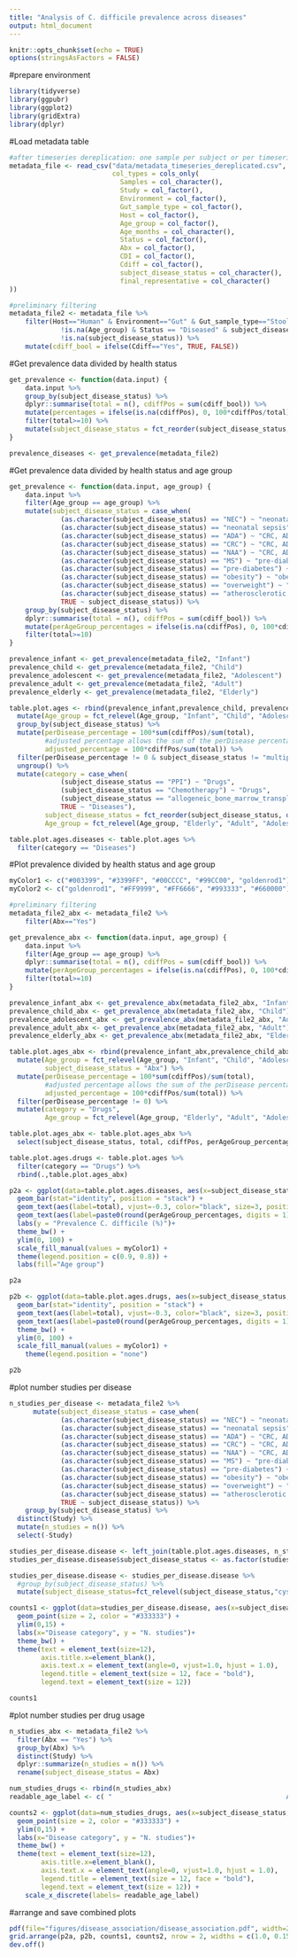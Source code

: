```yaml
---
title: "Analysis of C. difficile prevalence across diseases"
output: html_document
---
```


```r
knitr::opts_chunk$set(echo = TRUE)
options(stringsAsFactors = FALSE)
```

#prepare environment
```r
library(tidyverse)
library(ggpubr)
library(ggplot2)
library(gridExtra)
library(dplyr)
```

#Load metadata table 
```r
#after timeseries dereplication: one sample per subject or per timeseries
metadata_file <- read_csv("data/metadata_timeseries_dereplicated.csv", 
                          col_types = cols_only(
                            Samples = col_character(),
                            Study = col_factor(), 
                            Environment = col_factor(), 
                            Gut_sample_type = col_factor(),
                            Host = col_factor(),
                            Age_group = col_factor(), 
                            Age_months = col_character(), 
                            Status = col_factor(), 
                            Abx = col_factor(), 
                            CDI = col_factor(), 
                            Cdiff = col_factor(),
                            subject_disease_status = col_character(),
                            final_representative = col_character() 
))

#preliminary filtering
metadata_file2 <- metadata_file %>%
    filter(Host=="Human" & Environment=="Gut" & Gut_sample_type=="Stool" & final_representative=="Yes" & 
             !is.na(Age_group) & Status == "Diseased" & subject_disease_status != "COHORT" & subject_disease_status != "CTR" &
             !is.na(subject_disease_status)) %>% 
    mutate(cdiff_bool = ifelse(Cdiff=="Yes", TRUE, FALSE))
```

#Get prevalence data divided by health status
```r
get_prevalence <- function(data.input) {
    data.input %>%
    group_by(subject_disease_status) %>% 
    dplyr::summarise(total = n(), cdiffPos = sum(cdiff_bool)) %>% 
    mutate(percentages = ifelse(is.na(cdiffPos), 0, 100*cdiffPos/total)) %>% 
    filter(total>=10) %>%
    mutate(subject_disease_status = fct_reorder(subject_disease_status, desc(percentages)))
}

prevalence_diseases <- get_prevalence(metadata_file2)
```

#Get prevalence data divided by health status and age group
```r
get_prevalence <- function(data.input, age_group) {
    data.input %>%
    filter(Age_group == age_group) %>%
    mutate(subject_disease_status = case_when(
             (as.character(subject_disease_status) == "NEC") ~ "neonatal sepsis / NEC", 
             (as.character(subject_disease_status) == "neonatal sepsis") ~ "neonatal sepsis / NEC",
             (as.character(subject_disease_status) == "ADA") ~ "CRC, ADA and NAA", 
             (as.character(subject_disease_status) == "CRC") ~ "CRC, ADA and NAA",
             (as.character(subject_disease_status) == "NAA") ~ "CRC, ADA and NAA", 
             (as.character(subject_disease_status) == "MS") ~ "pre-diabetes and MS",
             (as.character(subject_disease_status) == "pre-diabetes") ~ "pre-diabetes and MS",
             (as.character(subject_disease_status) == "obesity") ~ "obesity / overweight",
             (as.character(subject_disease_status) == "overweight") ~ "obesity / overweight",
             (as.character(subject_disease_status) == "atherosclerotic cardiovascular disease") ~ "ASCVD",
             TRUE ~ subject_disease_status)) %>% 
    group_by(subject_disease_status) %>% 
    dplyr::summarise(total = n(), cdiffPos = sum(cdiff_bool)) %>% 
    mutate(perAgeGroup_percentages = ifelse(is.na(cdiffPos), 0, 100*cdiffPos/total), Age_group = age_group) %>% 
    filter(total>=10)
}

prevalence_infant <- get_prevalence(metadata_file2, "Infant")
prevalence_child <- get_prevalence(metadata_file2, "Child")
prevalence_adolescent <- get_prevalence(metadata_file2, "Adolescent")
prevalence_adult <- get_prevalence(metadata_file2, "Adult")
prevalence_elderly <- get_prevalence(metadata_file2, "Elderly")

table.plot.ages <- rbind(prevalence_infant,prevalence_child, prevalence_adolescent, prevalence_adult, prevalence_elderly) %>% 
  mutate(Age_group = fct_relevel(Age_group, "Infant", "Child", "Adolescent", "Adult", "Elderly")) %>% 
  group_by(subject_disease_status) %>% 
  mutate(perDisease_percentage = 100*sum(cdiffPos)/sum(total),
         #adjusted percentage allows the sum of the perDisease percentages to coincide with the values showed in the plot above (no age group division)
         adjusted_percentage = 100*cdiffPos/sum(total)) %>%
  filter(perDisease_percentage != 0 & subject_disease_status != "multiple" & subject_disease_status != "hospitalized patient with no specific diagnosis") %>% 
  ungroup() %>%
  mutate(category = case_when(
             (subject_disease_status == "PPI") ~ "Drugs", 
             (subject_disease_status == "Chemotherapy") ~ "Drugs", 
             (subject_disease_status == "allogeneic_bone_marrow_transplant") ~ "Drugs", 
             TRUE ~ "Diseases"),
         subject_disease_status = fct_reorder(subject_disease_status, desc(perDisease_percentage)),
         Age_group = fct_relevel(Age_group, "Elderly", "Adult", "Adolescent", "Child", "Infant"))

table.plot.ages.diseases <- table.plot.ages %>% 
  filter(category == "Diseases")
```

#Plot prevalence divided by health status and age group
```r
myColor1 <- c("#003399", "#3399FF", "#00CCCC", "#99CC00", "goldenrod1")
myColor2 <- c("goldenrod1", "#FF9999", "#FF6666", "#993333", "#660000")

#preliminary filtering
metadata_file2_abx <- metadata_file2 %>%
    filter(Abx=="Yes")

get_prevalence_abx <- function(data.input, age_group) {
    data.input %>%
    filter(Age_group == age_group) %>%
    dplyr::summarise(total = n(), cdiffPos = sum(cdiff_bool)) %>% 
    mutate(perAgeGroup_percentages = ifelse(is.na(cdiffPos), 0, 100*cdiffPos/total), Age_group = age_group) %>% 
    filter(total>=10)
}

prevalence_infant_abx <- get_prevalence_abx(metadata_file2_abx, "Infant")
prevalence_child_abx <- get_prevalence_abx(metadata_file2_abx, "Child")
prevalence_adolescent_abx <- get_prevalence_abx(metadata_file2_abx, "Adolescent")
prevalence_adult_abx <- get_prevalence_abx(metadata_file2_abx, "Adult")
prevalence_elderly_abx <- get_prevalence_abx(metadata_file2_abx, "Elderly")

table.plot.ages_abx <- rbind(prevalence_infant_abx,prevalence_child_abx, prevalence_adolescent_abx, prevalence_adult_abx, prevalence_elderly_abx) %>% 
  mutate(Age_group = fct_relevel(Age_group, "Infant", "Child", "Adolescent", "Adult", "Elderly"), 
         subject_disease_status = "Abx") %>% 
  mutate(perDisease_percentage = 100*sum(cdiffPos)/sum(total),
         #adjusted percentage allows the sum of the perDisease percentages to coincide with the values showed in the plot above (no age group division)
         adjusted_percentage = 100*cdiffPos/sum(total)) %>%
  filter(perDisease_percentage != 0) %>% 
  mutate(category = "Drugs", 
         Age_group = fct_relevel(Age_group, "Elderly", "Adult", "Adolescent", "Child", "Infant"))

table.plot.ages_abx <- table.plot.ages_abx %>% 
  select(subject_disease_status, total, cdiffPos, perAgeGroup_percentages, Age_group, perDisease_percentage, adjusted_percentage, category)

table.plot.ages.drugs <- table.plot.ages %>% 
  filter(category == "Drugs") %>% 
  rbind(.,table.plot.ages_abx)

p2a <- ggplot(data=table.plot.ages.diseases, aes(x=subject_disease_status, y=adjusted_percentage, fill = Age_group)) +
  geom_bar(stat="identity", position = "stack") +
  geom_text(aes(label=total), vjust=-0.3, color="black", size=3, position = "stack") +
  geom_text(aes(label=paste0(round(perAgeGroup_percentages, digits = 1), "%")), vjust=1.4, color="white", size=3, position = "stack") +
  labs(y = "Prevalence C. difficile (%)")+
  theme_bw() +
  ylim(0, 100) +
  scale_fill_manual(values = myColor1) +
  theme(legend.position = c(0.9, 0.8)) +
  labs(fill="Age group")

p2a

p2b <- ggplot(data=table.plot.ages.drugs, aes(x=subject_disease_status, y=adjusted_percentage, fill = Age_group)) +
  geom_bar(stat="identity", position = "stack") +
  geom_text(aes(label=total), vjust=-0.3, color="black", size=3, position = "stack") +
  geom_text(aes(label=paste0(round(perAgeGroup_percentages, digits = 1), "%")), vjust=1.4, color="white", size=3, position = "stack") +
  theme_bw() +
  ylim(0, 100) +
  scale_fill_manual(values = myColor1) +
    theme(legend.position = "none") 

p2b
```

#plot number studies per disease
```r
n_studies_per_disease <- metadata_file2 %>%
      mutate(subject_disease_status = case_when(
             (as.character(subject_disease_status) == "NEC") ~ "neonatal sepsis / NEC", 
             (as.character(subject_disease_status) == "neonatal sepsis") ~ "neonatal sepsis / NEC",
             (as.character(subject_disease_status) == "ADA") ~ "CRC, ADA and NAA", 
             (as.character(subject_disease_status) == "CRC") ~ "CRC, ADA and NAA",
             (as.character(subject_disease_status) == "NAA") ~ "CRC, ADA and NAA", 
             (as.character(subject_disease_status) == "MS") ~ "pre-diabetes and MS",
             (as.character(subject_disease_status) == "pre-diabetes") ~ "pre-diabetes and MS",
             (as.character(subject_disease_status) == "obesity") ~ "obesity / overweight",
             (as.character(subject_disease_status) == "overweight") ~ "obesity / overweight",
             (as.character(subject_disease_status) == "atherosclerotic cardiovascular disease") ~ "ASCVD",
             TRUE ~ subject_disease_status)) %>% 
    group_by(subject_disease_status) %>% 
  distinct(Study) %>%
  mutate(n_studies = n()) %>% 
  select(-Study)

studies_per_disease.disease <- left_join(table.plot.ages.diseases, n_studies_per_disease)
studies_per_disease.disease$subject_disease_status <- as.factor(studies_per_disease.disease$subject_disease_status)

studies_per_disease.disease <- studies_per_disease.disease %>% 
  #group_by(subject_disease_status) %>% 
  mutate(subject_disease_status=fct_relevel(subject_disease_status,"cystic fibrosis","neonatal sepsis / NEC","CDI","Diarrhea","CD","liver cirrhosis","breast cancer","Tuberculosis","ASCVD", "UC", "not assigned", "T2D","CRC, ADA and NAA"))

counts1 <- ggplot(data=studies_per_disease.disease, aes(x=subject_disease_status, y=n_studies)) +
  geom_point(size = 2, color = "#333333") +
  ylim(0,15) +
  labs(x="Disease category", y = "N. studies")+
  theme_bw() +
  theme(text = element_text(size=12),
        axis.title.x=element_blank(),
        axis.text.x = element_text(angle=0, vjust=1.0, hjust = 1.0),
        legend.title = element_text(size = 12, face = "bold"),
        legend.text = element_text(size = 12)) 

counts1
```

#plot number studies per drug usage
```r
n_studies_abx <- metadata_file2 %>%
  filter(Abx == "Yes") %>% 
  group_by(Abx) %>%
  distinct(Study) %>% 
  dplyr::summarize(n_studies = n()) %>% 
  rename(subject_disease_status = Abx)

num_studies_drugs <- rbind(n_studies_abx)
readable_age_label <- c( "                                            Antibiotics")

counts2 <- ggplot(data=num_studies_drugs, aes(x=subject_disease_status, y=n_studies)) +
  geom_point(size = 2, color = "#333333") +
  ylim(0,15) +
  labs(x="Disease category", y = "N. studies")+
  theme_bw() +
  theme(text = element_text(size=12),
        axis.title.x=element_blank(),
        axis.text.x = element_text(angle=0, vjust=1.0, hjust = 1.0),
        legend.title = element_text(size = 12, face = "bold"),
        legend.text = element_text(size = 12)) +
    scale_x_discrete(labels= readable_age_label) 
```

#arrange and save combined plots
```r
pdf(file="figures/disease_association/disease_association.pdf", width=20, height=12)
grid.arrange(p2a, p2b, counts1, counts2, nrow = 2, widths = c(1.0, 0.15), heights = c(1.0, 0.2))
dev.off()

```
